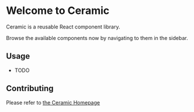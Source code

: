 
<Meta title="Introduction" />

# Welcome to Ceramic

Ceramic is a reusable React component library.

Browse the available components now by navigating to them in the sidebar.

## Usage

- TODO

## Contributing

Please refer to [the Ceramic Homepage](https://github.com/fildon/ceramic)
